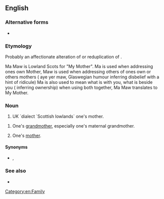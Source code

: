 ==English==

===Alternative forms===
* {{l|en|mammaw}}

===Etymology===
Probably an affectionate alteration of {{m|en|mama}} or reduplication of {{m|maw||mother}}.

Ma Maw  is Lowland Scots for "My Mother".  Ma is used when addressing ones own Mother, Maw is used when addressing others of ones own or others mothers ( aye yer maw, Glaswegian humour inferring disbelief with a hint of ridicule) 
Ma is also used to mean what is with you, what is beside you ( inferring ownership) when using both together,  Ma Maw translates to My Mother.

===Noun===
{{en-noun}}
# UK `dialect `Scottish lowlands` one's mother.

# {{lb|en|US|dialect|Southern US}} One's [[grandmother]], especially one's maternal grandmother.
# {{lb|en|US|dialect|Southern US|less commonly}} One's [[mother]].

====Synonyms====
* {{l|en|meemaw}}, {{l|en|memaw}}

===See also===
* {{l|en|papaw}}

[[Category:en:Family]]